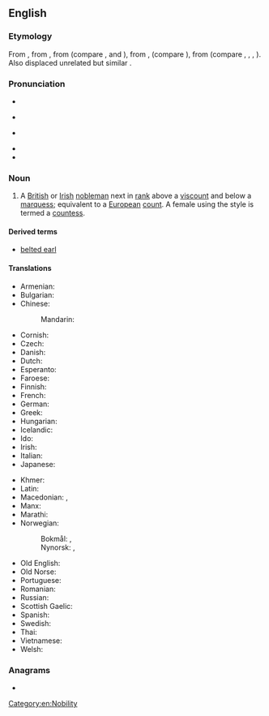 {{also|Earl}}
==English==
{{wikipedia}}

===Etymology===
From {{inh|en|enm|erl}}, from {{inh|en|ang|eorl}}, from {{inh|en|gem-pro|*erlaz}} (compare {{cog|non|jarl}}, {{cog|goh|-}} and {{cog|osx|erl}}), from {{der|en|gem-pro|*erōną}}, {{m|gem-pro|*arōną}} (compare {{cog|non|jara|t=fight, battle}}), from {{der|en|ine-pro|*h₁er-}} (compare {{cog|la|orior|t=to rise, get up}}, {{cog|grc|ὄρνυμι||to urge, incite}}, {{cog|ae|𐬆𐬭𐬆𐬥𐬀𐬊𐬌𐬙𐬌|t=to move}}, {{cog|sa|ऋणोति|t=to arise, reach, move, attack|tr=ṛṇóti}}). Also displaced unrelated but similar {{m|en|ealdorman}}.

===Pronunciation===
* {{enPR|ûrl}}
* {{a|UK}} {{IPA|/ɜːl/|lang=en}}
* {{a|US}} {{IPA|/ɝl/|lang=en}}
* {{rhymes|ɜː(r)l|lang=en}}
* {{homophones|lang=en|URL}}

===Noun===
{{en-noun}}

# A [[British]] or [[Irish]] [[nobleman]] next in [[rank]] above a [[viscount]] and below a [[marquess]]; equivalent to a [[European]] [[count]]. A female using the style is termed a [[countess]].

====Derived terms====
* [[belted earl]]

====Translations====
{{trans-top|a British or Irish nobleman}}
* Armenian: {{t+|hy|կոմս}}
* Bulgarian: {{t|bg|граф|m|tr=graf}}
* Chinese:
*: Mandarin: {{t+|cmn|伯爵|tr=bójué|sc=Hani}}
* Cornish: {{t|kw|yurl|m}}
* Czech: {{t+|cs|hrabě|m}}
* Danish: {{t|da|jarl|c}}
* Dutch: {{t+|nl|graaf|m}}
* Esperanto: {{t+|eo|grafo}}
* Faroese: {{t|fo|jarl|m}}
* Finnish: {{t+|fi|jaarli}}
* French: {{t+|fr|comte}}
* German: {{t+|de|Graf}}
* Greek: {{t+|el|κόμης|m}}
* Hungarian: {{t+|hu|gróf}}
* Icelandic: {{t+|is|jarl|m}}
* Ido: {{t+|io|komto}}
* Irish: {{t+|ga|iarla|m}}
* Italian: {{t+|it|conte|m}}
* Japanese: {{t+|ja|伯爵|tr=はくしゃく, hakushaku|sc=Jpan}}
{{trans-mid}}
* Khmer: {{t+|km|ព្រះ|sc=Khmr|tr=preah}}
* Latin: {{t|la|comes|m}}
* Macedonian: {{t|mk|ерл|m|tr=erl}}, {{t|mk|гроф|m|tr=grof}}
* Manx: {{t|gv|eearley|m}}
* Marathi: {{t|mr|अर्ल|m|tr=arla|sc=Deva}}
* Norwegian:
*: Bokmål: {{t|nb|jarl|m}}, {{t+|nb|greve|m}}
*: Nynorsk: {{t|nn|jarl|m}}, {{t|nn|greve|m}}
* Old English: {{t|ang|eorl|m}}
* Old Norse: {{t|non|jarl|m}}
* Portuguese: {{t+|pt|conde|m}}
* Romanian: {{t+|ro|conte|m}}
* Russian: {{t+|ru|граф|m}}
* Scottish Gaelic: {{t|gd|iarla|m}}
* Spanish: {{t+|es|conde|m}}
* Swedish: {{t+|sv|jarl|c}}
* Thai: {{t|th|เอิร์ล}}
* Vietnamese: {{t+|vi|bá tước}}
* Welsh: {{t|cy|iarll|m}}
{{trans-bottom}}

===Anagrams===
* {{anagrams|en|Arel|Elar|Lare|Lear|Rael|Raël|Real|lare|lear|rale|real}}

[[Category:en:Nobility]]